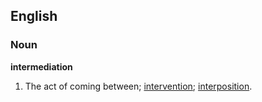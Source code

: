 ==English==
===Noun===
'''intermediation'''

#The act of coming between; [[intervention]]; [[interposition]].